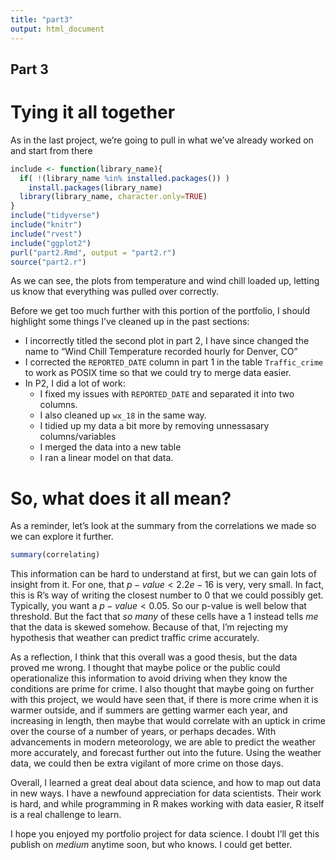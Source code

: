```yaml
---
title: "part3"
output: html_document
---
```

## Part 3
# Tying it all together
As in the last project, we're going to pull in what we've already worked on and start from there

```r
include <- function(library_name){
  if( !(library_name %in% installed.packages()) )
    install.packages(library_name) 
  library(library_name, character.only=TRUE)
}
include("tidyverse")
include("knitr")
include("rvest")
include("ggplot2")
purl("part2.Rmd", output = "part2.r")
source("part2.r")
```

As we can see, the plots from temperature and wind chill loaded up, letting us know that everything was pulled over correctly.

Before we get too much further with this portion of the portfolio, I should highlight some things I've cleaned up in the past sections:

* I incorrectly titled the second plot in part 2, I have since changed the name to "Wind Chill Temperature recorded hourly for Denver, CO"
* I corrected the `REPORTED_DATE` column in part 1 in the table `Traffic_crime` to work as POSIX time so that we could try to merge data easier.
* In P2, I did a lot of work:
  * I fixed my issues with `REPORTED_DATE` and separated it into two columns.
  * I also cleaned up `wx_18` in the same way.
  * I tidied up my data a bit more by removing unnessasary columns/variables
  * I merged the data into a new table
  * I ran a linear model on that data.
  
  
# So, what does it all mean?

As a reminder, let's look at the summary from the correlations we made so we can explore it further.
```r
summary(correlating)
```


This information can be hard to understand at first, but we can gain lots of insight from it.
For one, that $p-value < 2.2e-16$ is very, very small. In fact, this is R's way of writing the closest number to $0$ that we could possibly get. Typically, you want a $p-value < 0.05$. So our p-value is well below that threshold. But the fact that _so many_ of these cells have a $1$ instead tells _me_ that the data is skewed somehow. Because of that, I'm rejecting my hypothesis that weather can predict traffic crime accurately. 

As a reflection, I think that this overall was a good thesis, but the data proved me wrong.
I thought that maybe police or the public could operationalize this information to avoid driving when they know the conditions are prime for crime.
I also thought that maybe going on further with this project, we would have seen that, if there is more crime when it is warmer outside, and if summers are getting warmer each year, and increasing in length, then maybe that would correlate with an uptick in crime over the course of a number of years, or perhaps decades. With advancements in modern meteorology, we are able to predict the weather more accurately, and forecast further out into the future. Using the weather data, we could then be extra vigilant of more crime on those days. 

Overall, I learned a great deal about data science, and how to map out data in new ways. I have a newfound appreciation for data scientists. Their work is hard, and while programming in R makes working with data easier, R itself is a real challenge to learn.

I hope you enjoyed my portfolio project for data science. I doubt I'll get this publish on _medium_ anytime soon, but who knows. I could get better.


